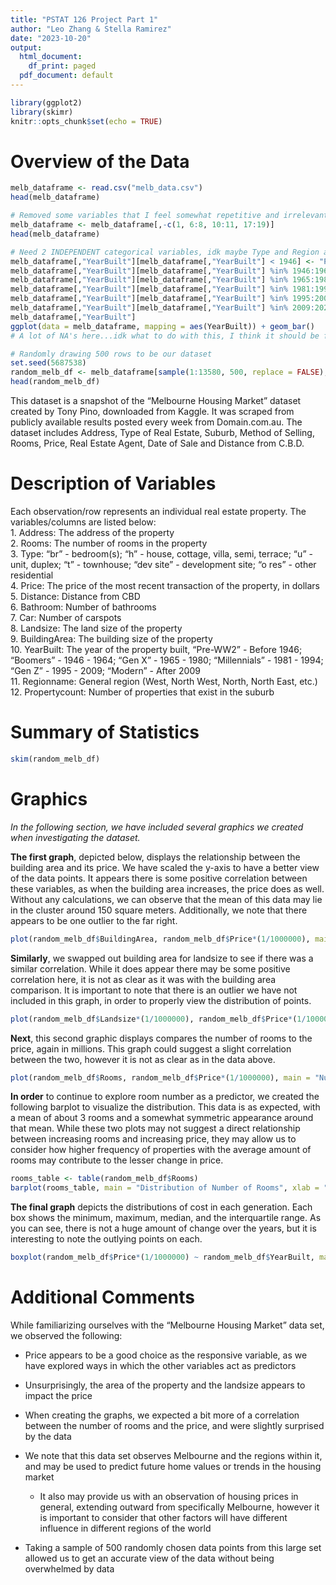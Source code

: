 ```yaml
---
title: "PSTAT 126 Project Part 1"
author: "Leo Zhang & Stella Ramirez"
date: "2023-10-20"
output:
  html_document:
    df_print: paged
  pdf_document: default
---
```


```r
library(ggplot2)
library(skimr)
knitr::opts_chunk$set(echo = TRUE)
```

# Overview of the Data

```r
melb_dataframe <- read.csv("melb_data.csv")
head(melb_dataframe)
```

```r
# Removed some variables that I feel somewhat repetitive and irrelevant
melb_dataframe <- melb_dataframe[,-c(1, 6:8, 10:11, 17:19)]
head(melb_dataframe)
```

```r
# Need 2 INDEPENDENT categorical variables, idk maybe Type and Region are somehow related, so converting YearBuilt to a categorical data here
melb_dataframe[,"YearBuilt"][melb_dataframe[,"YearBuilt"] < 1946] <- "Pre-WW2"
melb_dataframe[,"YearBuilt"][melb_dataframe[,"YearBuilt"] %in% 1946:1964] <- "Boomers"
melb_dataframe[,"YearBuilt"][melb_dataframe[,"YearBuilt"] %in% 1965:1980] <- "Gen X"
melb_dataframe[,"YearBuilt"][melb_dataframe[,"YearBuilt"] %in% 1981:1994] <- "Millennials"
melb_dataframe[,"YearBuilt"][melb_dataframe[,"YearBuilt"] %in% 1995:2009] <- "Gen Z"
melb_dataframe[,"YearBuilt"][melb_dataframe[,"YearBuilt"] %in% 2009:2023] <- "Modern"
melb_dataframe[,"YearBuilt"]
ggplot(data = melb_dataframe, mapping = aes(YearBuilt)) + geom_bar()
# A lot of NA's here...idk what to do with this, I think it should be fine?
```

```r
# Randomly drawing 500 rows to be our dataset
set.seed(5687538)
random_melb_df <- melb_dataframe[sample(1:13580, 500, replace = FALSE),]
head(random_melb_df)
```

This dataset is a snapshot of the "Melbourne Housing Market" dataset created by Tony Pino, downloaded from Kaggle. It was scraped from publicly available results posted every week from Domain.com.au. The dataset includes Address, Type of Real Estate, Suburb, Method of Selling, Rooms, Price, Real Estate Agent, Date of Sale and Distance from C.B.D.

# Description of Variables

Each observation/row represents an individual real estate property. The variables/columns are listed below:\
1. Address: The address of the property\
2. Rooms: The number of rooms in the property\
3. Type: "br" - bedroom(s); "h" - house, cottage, villa, semi, terrace; "u" - unit, duplex; "t" - townhouse; "dev site" - development site; "o res" - other residential\
4. Price: The price of the most recent transaction of the property, in dollars\
5. Distance: Distance from CBD\
6. Bathroom: Number of bathrooms\
7. Car: Number of carspots\
8. Landsize: The land size of the property\
9. BuildingArea: The building size of the property\
10. YearBuilt: The year of the property built, "Pre-WW2" - Before 1946; "Boomers" - 1946 - 1964; "Gen X" - 1965 - 1980; "Millennials" - 1981 - 1994; "Gen Z" - 1995 - 2009; "Modern" - After 2009\
11. Regionname: General region (West, North West, North, North East, etc.)\
12. Propertycount: Number of properties that exist in the suburb\

# Summary of Statistics

```r
skim(random_melb_df)
```

# Graphics

*In the following section, we have included several graphics we created when investigating the dataset.*

**The first graph**, depicted below, displays the relationship between the building area and its price. We have scaled the y-axis to have a better view of the data points. It appears there is some positive correlation between these variables, as when the building area increases, the price does as well. Without any calculations, we can observe that the mean of this data may lie in the cluster around 150 square meters. Additionally, we note that there appears to be one outlier to the far right.

```r
plot(random_melb_df$BuildingArea, random_melb_df$Price*(1/1000000), main = "Building Area and Price", ylab="Price in Millions", xlab="Building Area", pch=20, cex=.4, col="blue")
```

**Similarly**, we swapped out building area for landsize to see if there was a similar correlation. While it does appear there may be some positive correlation here, it is not as clear as it was with the building area comparison. It is important to note that there is an outlier we have not included in this graph, in order to properly view the distribution of points.

```r
plot(random_melb_df$Landsize*(1/1000000), random_melb_df$Price*(1/1000000), main = "Landsize and Price", ylab="Price in Millions", xlab="Landsize in Millions", pch=20, cex=.4, col="red", xlim = c(0,0.01))
```

**Next**, this second graphic displays compares the number of rooms to the price, again in millions. This graph could suggest a slight correlation between the two, however it is not as clear as in the data above.

```r
plot(random_melb_df$Rooms, random_melb_df$Price*(1/1000000), main = "Number of Rooms and Price", ylab="Price in Millions", xlab="Number of Rooms", pch=20)
```

**In order** to continue to explore room number as a predictor, we created the following barplot to visualize the distribution. This data is as expected, with a mean of about 3 rooms and a somewhat symmetric appearance around that mean. While these two plots may not suggest a direct relationship between increasing rooms and increasing price, they may allow us to consider how higher frequency of properties with the average amount of rooms may contribute to the lesser change in price.

```r
rooms_table <- table(random_melb_df$Rooms) 
barplot(rooms_table, main = "Distribution of Number of Rooms", xlab = "Number of Rooms", ylab = "Number of Properties", col = "purple")
```

**The final graph** depicts the distributions of cost in each generation. Each box shows the minimum, maximum, median, and the interquartile range. As you can see, there is not a huge amount of change over the years, but it is interesting to note the outlying points on each.

```r
boxplot(random_melb_df$Price*(1/1000000) ~ random_melb_df$YearBuilt, main = "Generation Built to Price", ylab = "Price in Millions", xlab="Generation Built")
```

# Additional Comments

While familiarizing ourselves with the "Melbourne Housing Market" data set, we observed the following:

-   Price appears to be a good choice as the responsive variable, as we have explored ways in which the other variables act as predictors

-   Unsurprisingly, the area of the property and the landsize appears to impact the price

-   When creating the graphs, we expected a bit more of a correlation between the number of rooms and the price, and were slightly surprised by the data

-   We note that this data set observes Melbourne and the regions within it, and may be used to predict future home values or trends in the housing market

    -   It also may provide us with an observation of housing prices in general, extending outward from specifically Melbourne, however it is important to consider that other factors will have different influence in different regions of the world

-   Taking a sample of 500 randomly chosen data points from this large set allowed us to get an accurate view of the data without being overwhelmed by data
